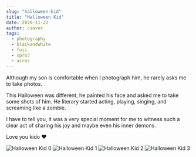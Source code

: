```yaml
---
slug: "halloween-kid"
title: "Halloween Kid"
date: 2020-11-22
author: csaver
tags:
  - photography
  - blackandwhite
  - fuji
  - xpro3
  - acros
---
```


Although my son is comfortable when I photograph him, he rarely asks me to take photos.

This Halloween was different, he painted his face and asked me to take some shots of him.
He literary started acting, playing, singing, and screaming like a zombie.

I have to tell you, it was a very special moment for me to witness such a clear act of sharing his joy and maybe even his inner demons.

Love you kido ❤️

![Halloween Kid 0](/images/halloween_2126_1200.jpg)
![Halloween Kid 1](/images/halloween_2127_1200.jpg)
![Halloween Kid 2](/images/halloween_2128_1200.jpg)
![Halloween Kid 3](/images/halloween_2129_1200.jpg)
